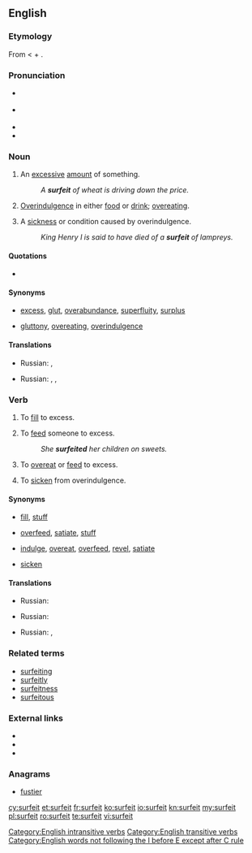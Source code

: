 {{was wotd|2007|July|20}}
==English==

===Etymology===
From {{etyl|fro}} {{term|lang=fro|surfaire||to augment, exaggerate, exceed}} < {{term|lang=fro|sur-}} + {{term|lang=fro|faire||to do}}.

===Pronunciation===
* {{a|RP}} {{IPA|/ˈsɜː.fɪt/}}
* {{a|US}} {{IPA|/ˈsɝː.fɪt/}}
* {{audio|en-us-surfeit.ogg|Audio (US)}}
* {{rhymes|ɜː(r)fɪt}}

===Noun===
{{en-noun|s|-}}

# {{countable}} An [[excessive]] [[amount]] of something.
#: ''A '''surfeit''' of wheat is driving down the price.''
# {{uncountable}} [[overindulgence|Overindulgence]] in either [[food]] or [[drink]]; [[overeat]]ing.
# {{countable}} A [[sickness]] or condition caused by overindulgence.
#: ''King Henry I is said to have died of a '''surfeit''' of lampreys.''

====Quotations====
* {{seeCites}}

====Synonyms====
* {{sense|excessive amount of something}} [[excess]], [[glut]], [[overabundance]], [[superfluity]], [[surplus]]
* {{sense|overindulgence in food or drink}} [[gluttony]], [[overeating]], [[overindulgence]]

====Translations====
{{trans-top|an excessive amount of something}}
* Russian: {{t|ru|излишек|m}}, {{t|ru|избыток|m}}
{{trans-mid}}
{{trans-bottom}}

{{trans-top|overindulgence in either food or drink; overeating}}
* Russian: {{t|ru|неумеренность}}, {{t|ru|излишество|n}}, {{t|ru|обжорство|n}}
{{trans-mid}}
{{trans-bottom}}

{{trans-top|a sickness or condition caused by overindulgence}}
{{trans-mid}}
{{trans-bottom}}

===Verb===
{{en-verb}}

# {{transitive}} To [[fill]] to excess.
# {{transitive}} To [[feed]] someone to excess.
#: ''She '''surfeited''' her children on sweets.''
# {{intransitive|reflexive}} To [[overeat]] or [[feed]] to excess.
# {{intransitive|reflexive}} To [[sicken]] from overindulgence.

====Synonyms====
* {{sense|to fill to excess}} [[fill]], [[stuff]]
* {{sense|to feed someone to excess}} [[overfeed]], [[satiate]], [[stuff]]
* {{sense|to overeat or feed to excess}} [[indulge]], [[overeat]], [[overfeed]], [[revel]], [[satiate]]
* {{sense|to sicken from overindulgence}} [[sicken]]

====Translations====
{{trans-top|to fill to excess}}
* Russian: {{t|ru|переполнять}}
{{trans-mid}}
{{trans-bottom}}

{{trans-top|to feed someone to excess}}
* Russian: {{t|ru|перекармливать}}
{{trans-mid}}
{{trans-bottom}}

{{trans-top|to overeat or feed to excess}}
* Russian: {{t|ru|переедать}}, {{t|ru|объедаться}}
{{trans-mid}}
{{trans-bottom}}

{{trans-top|to sicken from overindulgence}}
{{trans-mid}}
{{trans-bottom}}

===Related terms===
* [[surfeiting]]
* [[surfeitly]]
* [[surfeitness]]
* [[surfeitous]]

===External links===
* {{R:Webster 1913}}
* {{R:Century 1911}}
* {{R:OneLook}}

===Anagrams===
* [[fustier#English|fustier]]

[[Category:English intransitive verbs]]
[[Category:English transitive verbs]]
[[Category:English words not following the I before E except after C rule]]

[[cy:surfeit]]
[[et:surfeit]]
[[fr:surfeit]]
[[ko:surfeit]]
[[io:surfeit]]
[[kn:surfeit]]
[[my:surfeit]]
[[pl:surfeit]]
[[ro:surfeit]]
[[te:surfeit]]
[[vi:surfeit]]